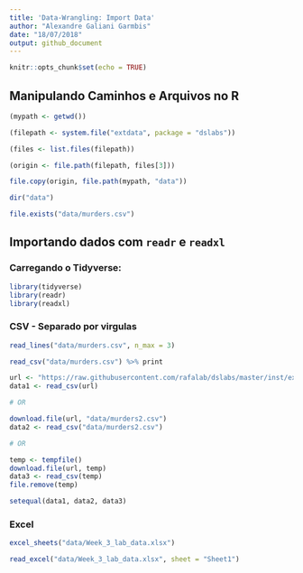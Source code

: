 ```yaml
---
title: 'Data-Wrangling: Import Data'
author: "Alexandre Galiani Garmbis"
date: "18/07/2018"
output: github_document
---
```


```r
knitr::opts_chunk$set(echo = TRUE)
```

## Manipulando Caminhos e Arquivos no R

```r
(mypath <- getwd())
```

```r
(filepath <- system.file("extdata", package = "dslabs"))
```
```r
(files <- list.files(filepath))
```
```r
(origin <- file.path(filepath, files[3]))
```
```r
file.copy(origin, file.path(mypath, "data"))
```
```r
dir("data")
```
```r
file.exists("data/murders.csv")
```

## Importando dados com `readr` e `readxl`

### Carregando o Tidyverse:
```r
library(tidyverse)
library(readr)
library(readxl)
```


### CSV - Separado por virgulas
```r
read_lines("data/murders.csv", n_max = 3)
```

```r
read_csv("data/murders.csv") %>% print
```
```r
url <- "https://raw.githubusercontent.com/rafalab/dslabs/master/inst/extdata/murders.csv"
data1 <- read_csv(url)

# OR

download.file(url, "data/murders2.csv")
data2 <- read_csv("data/murders2.csv")

# OR

temp <- tempfile()
download.file(url, temp)
data3 <- read_csv(temp)
file.remove(temp)

setequal(data1, data2, data3)

```

### Excel
```r
excel_sheets("data/Week_3_lab_data.xlsx")
```
```r
read_excel("data/Week_3_lab_data.xlsx", sheet = "Sheet1")
```

